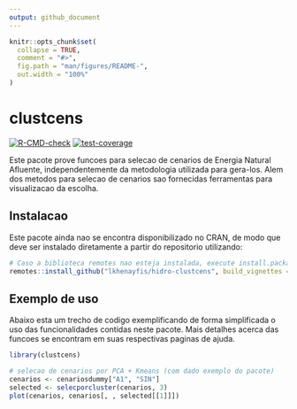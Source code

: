 ```yaml
---
output: github_document
---
```


<!-- README.md is generated from README.Rmd. Please edit that file -->

```r
knitr::opts_chunk$set(
  collapse = TRUE,
  comment = "#>",
  fig.path = "man/figures/README-",
  out.width = "100%"
)
```

# clustcens

<!-- badges: start -->
[![R-CMD-check](https://github.com/lkhenayfis/hidro-clustcens/workflows/R-CMD-check/badge.svg)](https://github.com/lkhenayfis/hidro-clustcens/actions)
[![test-coverage](https://github.com/lkhenayfis/hidro-clustcens/workflows/test-coverage/badge.svg)](https://github.com/lkhenayfis/hidro-clustcens/actions)
<!-- badges: end -->

Este pacote prove funcoes para selecao de cenarios de Energia Natural Afluente, independentemente da
metodologia utilizada para gera-los. Alem dos metodos para selecao de cenarios sao fornecidas 
ferramentas para visualizacao da escolha.

## Instalacao

Este pacote ainda nao se encontra disponibilizado no CRAN, de modo que deve ser instalado 
diretamente a partir do repositorio utilizando:

```r
# Caso a biblioteca remotes nao esteja instalada, execute install.packages("remotes") primeiro
remotes::install_github("lkhenayfis/hidro-clustcens", build_vignettes = FALSE)
```

## Exemplo de uso

Abaixo esta um trecho de codigo exemplificando de forma simplificada o uso das funcionalidades 
contidas neste pacote. Mais detalhes acerca das funcoes se encontram em suas respectivas 
paginas de ajuda.

```r
library(clustcens)

# selecao de cenarios por PCA + Kmeans (com dado exemplo do pacote)
cenarios <- cenariosdummy["A1", "SIN"]
selected <- selecporcluster(cenarios, 3)
plot(cenarios, cenarios[, , selected[[1]]])
```

